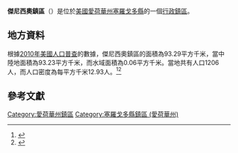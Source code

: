 {{noteTA
|G1=USState
|G2=地名
|G3=Unit
}}
{{Infobox settlement
|official_name            = 傑尼西奧鎮區
|native_name = Geneseo Township
|settlement_type          = [[行政鎮區|行政鎮區]]
|image_skyline            = 
|imagesize                = 
|image_map                = Map highlighting Geneseo Township, Cerro Gordo County, Iowa.svg
|mapsize                  = 250px
|pushpin_map  =USA Iowa
|pushpin_label = 傑尼西奧鎮區
|pushpin_label_position   = top
|pushpin_map_caption      = 傑尼西奧鎮區在愛荷華州的位置
|subdivision_type         = [[世界政區索引|國家]]
|subdivision_type1        = [[美国州份|州份]]
|subdivision_type2        = [[愛荷華州行政区划|縣]]
|subdivision_name         = [[美国|美国]]
|subdivision_name1        = [[愛荷華州|愛荷華州]]
|subdivision_name2        = [[塞羅戈多縣_(愛荷華州)|塞羅戈多縣]]
|elevation_ft             = 1073
|elevation_m              = 327
|timezone                 = [[北美中部時區|北美中部時區]]
|area_total_km2           = 93.29
|area_land_km2            = 93.23
|area_water_km2           = 0.06
|area_total_sq_mi         = 
|area_land_sq_mi          = 
|area_water_sq_mi         = 
|population_as_of         = [[2010年美國人口普查|2010]]
|population_footnotes     = 
|population_total         = 1206
|population_density_km2   = auto
|population_density_sq_mi = auto
|utc_offset               = -6
|coordinates              = {{coord|42|57|06|N|93|12|11|W|type:city_region:US-AL_source:GNS-enwiki|display=inline,title}}
| coor_pinpoint           = 
| coordinates_footnotes   = 
|timezone_DST             = CDT
|utc_offset_DST           = -5
|postal_code_type         = [[美國郵區編號|郵區編號]]
|postal_code              = 
|area_code                = {{link-en|电话区号641|Area code 641|641}}
|blank_name = [[地名信息系统|GNIS ID]]
|blank_info = 467904
}}
'''傑尼西奧鎮區'''（{{lang-en|Geneseo Township}}）是位於[[美國|美國]][[愛荷華州|愛荷華州]][[塞羅戈多縣_(愛荷華州)|塞羅戈多縣]]的一個[[行政鎮區|行政鎮區]]。

== 地方資料 ==
根據[[2010年美國人口普查|2010年美國人口普查]]的數據，傑尼西奧鎮區的面積為93.29平方千米，當中陸地面積為93.23平方千米，而水域面積為0.06平方千米。當地共有人口1206人，而人口密度為每平方千米12.93人。<ref name="GR8">{{cite web|url=http://factfinder2.census.gov|publisher=[[美国人口调查局|美国人口调查局]]|accessdate=2011-05-14|title=American FactFinder|archive-date=2013-09-11|archive-url=https://web.archive.org/web/20130911234518/http://factfinder2.census.gov/|dead-url=no}}</ref><ref>{{cite web|url=https://www.citypopulation.de/en/usa/iowa/admin/|title=USA: Iowa (Counties and Townships) - City Population}}</ref>

== 參考文獻 ==
{{reflist}}

{{塞羅戈多縣 (愛荷華州)}}

{{DEFAULTSORT:Geneseo Township}}
[[Category:愛荷華州鎮區|Category:愛荷華州鎮區]]
[[Category:塞羅戈多縣鎮區_(愛荷華州)|Category:塞羅戈多縣鎮區 (愛荷華州)]]

{{Iowa-geo-stub}}